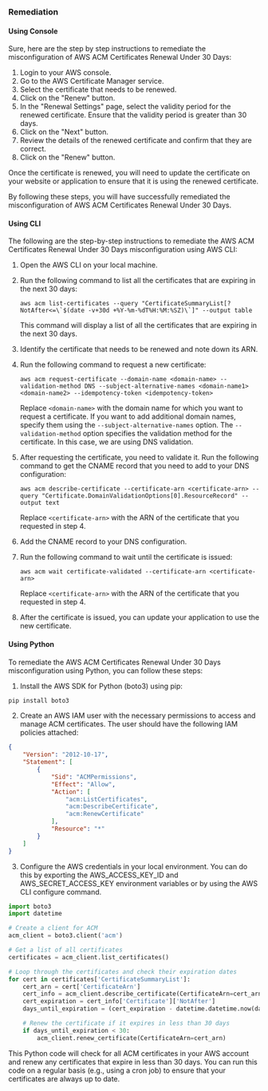 ### Remediation

#### Using Console

Sure, here are the step by step instructions to remediate the misconfiguration of AWS ACM Certificates Renewal Under 30 Days:

1. Login to your AWS console.
2. Go to the AWS Certificate Manager service.
3. Select the certificate that needs to be renewed.
4. Click on the "Renew" button.
5. In the "Renewal Settings" page, select the validity period for the renewed certificate. Ensure that the validity period is greater than 30 days.
6. Click on the "Next" button.
7. Review the details of the renewed certificate and confirm that they are correct.
8. Click on the "Renew" button.

Once the certificate is renewed, you will need to update the certificate on your website or application to ensure that it is using the renewed certificate. 

By following these steps, you will have successfully remediated the misconfiguration of AWS ACM Certificates Renewal Under 30 Days.

#### Using CLI

The following are the step-by-step instructions to remediate the AWS ACM Certificates Renewal Under 30 Days misconfiguration using AWS CLI:

1. Open the AWS CLI on your local machine.

2. Run the following command to list all the certificates that are expiring in the next 30 days:

   ```
   aws acm list-certificates --query "CertificateSummaryList[?NotAfter<=\`$(date -v+30d +%Y-%m-%dT%H:%M:%SZ)\`]" --output table
   ```

   This command will display a list of all the certificates that are expiring in the next 30 days.

3. Identify the certificate that needs to be renewed and note down its ARN.

4. Run the following command to request a new certificate:

   ```
   aws acm request-certificate --domain-name <domain-name> --validation-method DNS --subject-alternative-names <domain-name1> <domain-name2> --idempotency-token <idempotency-token>
   ```

   Replace `<domain-name>` with the domain name for which you want to request a certificate. If you want to add additional domain names, specify them using the `--subject-alternative-names` option. The `--validation-method` option specifies the validation method for the certificate. In this case, we are using DNS validation.

5. After requesting the certificate, you need to validate it. Run the following command to get the CNAME record that you need to add to your DNS configuration:

   ```
   aws acm describe-certificate --certificate-arn <certificate-arn> --query "Certificate.DomainValidationOptions[0].ResourceRecord" --output text
   ```

   Replace `<certificate-arn>` with the ARN of the certificate that you requested in step 4.

6. Add the CNAME record to your DNS configuration.

7. Run the following command to wait until the certificate is issued:

   ```
   aws acm wait certificate-validated --certificate-arn <certificate-arn>
   ```

   Replace `<certificate-arn>` with the ARN of the certificate that you requested in step 4.

8. After the certificate is issued, you can update your application to use the new certificate.

#### Using Python

To remediate the AWS ACM Certificates Renewal Under 30 Days misconfiguration using Python, you can follow these steps:

1. Install the AWS SDK for Python (boto3) using pip:

```python
pip install boto3
```

2. Create an AWS IAM user with the necessary permissions to access and manage ACM certificates. The user should have the following IAM policies attached:

```json
{
    "Version": "2012-10-17",
    "Statement": [
        {
            "Sid": "ACMPermissions",
            "Effect": "Allow",
            "Action": [
                "acm:ListCertificates",
                "acm:DescribeCertificate",
                "acm:RenewCertificate"
            ],
            "Resource": "*"
        }
    ]
}
```

3. Configure the AWS credentials in your local environment. You can do this by exporting the AWS_ACCESS_KEY_ID and AWS_SECRET_ACCESS_KEY environment variables or by using the AWS CLI configure command.

```python
import boto3
import datetime

# Create a client for ACM
acm_client = boto3.client('acm')

# Get a list of all certificates
certificates = acm_client.list_certificates()

# Loop through the certificates and check their expiration dates
for cert in certificates['CertificateSummaryList']:
    cert_arn = cert['CertificateArn']
    cert_info = acm_client.describe_certificate(CertificateArn=cert_arn)
    cert_expiration = cert_info['Certificate']['NotAfter']
    days_until_expiration = (cert_expiration - datetime.datetime.now(datetime.timezone.utc)).days

    # Renew the certificate if it expires in less than 30 days
    if days_until_expiration < 30:
        acm_client.renew_certificate(CertificateArn=cert_arn)
```

This Python code will check for all ACM certificates in your AWS account and renew any certificates that expire in less than 30 days. You can run this code on a regular basis (e.g., using a cron job) to ensure that your certificates are always up to date.

